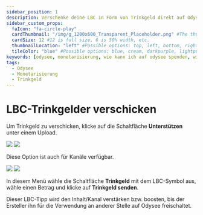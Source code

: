 ---
sidebar_position: 1
description: Verschenke deine LBC in Form von Trinkgeld direkt auf Odysee.
sidebar_custom_props:
  faIcon: "fa-circle-play"
  cardThumbnail: "/img/g_1200x600_Transparent_Placeholder.png" #The thumbnail on the category card.
  cardSize: 12 #12 is full size, 6 is 50% width, etc.
  thumbnailLocation: "left" #Possible options: top, left, bottom, right, none
  tileColor: "blue" #Possible options: blue, cream, darkpurple, lightpurple, mauve, orange, pink, none
keywords: [odysee, monetarisierung, wie kann ich auf odysee spenden, wie spenden auf odysee, trinkgeld geben auf odysee wie, wo kann ich auf odysee trinkgeld geben, wie donate ich was auf odysee, kann man auf Odysee Kanäle unterstützen]
tags:
  - Odysee
  - Monetarisierung
  - Trinkgeld
---

# LBC-Trinkgelder verschicken 

Um Trinkgeld zu verschicken, klicke auf die Schaltfläche **Unterstützen** unter einem Upload.

<Image src="/img/de/video_interaction_arrow_to_support_light.png#light" />
<Image src="/img/de/video_interaction_arrow_to_support_dark.png#dark" />

Diese Option ist auch für Kanäle verfügbar.

<Image src="/img/de/channel_page_arrow_to_support_desktop_light.png#light" />
<Image src="/img/de/channel_page_arrow_to_support_desktop_dark.png#dark" />

In diesem Menü wähle die Schaltfläche **Trinkgeld** mit dem LBC-Symbol aus, wähle einen Betrag und klicke auf **Trinkgeld senden**.

Dieser LBC-Tipp wird den Inhalt/Kanal verstärken bzw. boosten, bis der Ersteller ihn für die Verwendung an anderer Stelle auf Odysee freischaltet.

